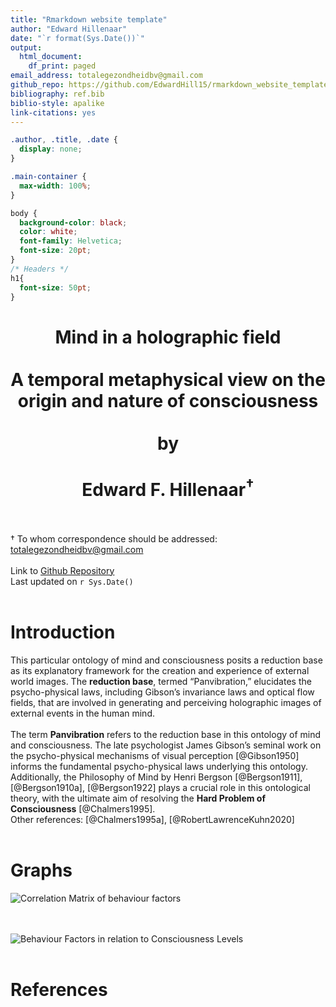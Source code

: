 ```yaml
---
title: "Rmarkdown website template"
author: "Edward Hillenaar"
date: "`r format(Sys.Date())`"
output:
  html_document:
    df_print: paged
email_address: totalegezondheidbv@gmail.com
github_repo: https://github.com/EdwardHill15/rmarkdown_website_template
bibliography: ref.bib
biblio-style: apalike
link-citations: yes
---
```


```css
.author, .title, .date {
  display: none;
}

.main-container {
  max-width: 100%;
}

body {
  background-color: black;
  color: white;
  font-family: Helvetica;
  font-size: 20pt;
}
/* Headers */
h1{
  font-size: 50pt;
}
```
<center>
<h1>Mind in a holographic field
<br>
<br>
A temporal metaphysical view on the origin and nature of consciousness
<br>
<br>
by
<br>
<br>
Edward F. Hillenaar${^\dagger}$
<br>
<br></h1></center>

${\dagger}$ To whom correspondence should be addressed:  
[totalegezondheidbv@gmail.com](mailto: `r rmarkdown::metadata$email_address`) 
<br>
<br>
Link to [Github Repository](`r rmarkdown::metadata$github_repo`)  
Last updated on `r Sys.Date()`
<br>
<br>

# **Introduction**

This particular ontology of mind and consciousness posits a reduction base as its explanatory framework for the creation and experience of external world images. The **reduction base**, termed "Panvibration," elucidates the psycho-physical laws, including Gibson's invariance laws and optical flow fields, that are involved in generating and perceiving holographic images of external events in the human mind.
<br>
<br>
The term **Panvibration** refers to the reduction base in this ontology of mind and consciousness. The late psychologist James Gibson's seminal work on the psycho-physical mechanisms of visual perception [@Gibson1950] informs the fundamental psycho-physical laws underlying this ontology. Additionally, the Philosophy of Mind by Henri Bergson [@Bergson1911], [@Bergson1910a], [@Bergson1922] plays a crucial role in this ontological theory, with the ultimate aim of resolving the **Hard Problem of Consciousness** [@Chalmers1995].
<br>
Other references:  [@Chalmers1995a], [@RobertLawrenceKuhn2020]
<br>
<br>

# **Graphs**

![Correlation Matrix of behaviour factors](https://raw.githubusercontent.com/EdwardHill15/Data/main/graphs/cor_matrix_Beh_cons.png)
<br>
<br>
<br>

![Behaviour Factors in relation to Consciousness Levels](https://raw.githubusercontent.com/EdwardHill15/Data/main/graphs/plot_behaviour_consciousness.png)
<br>
<br>


# References

